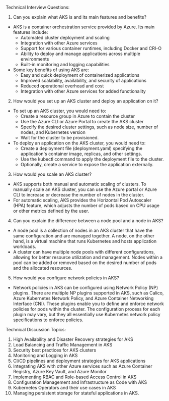 

Technical Interview Questions:

1. Can you explain what AKS is and its main features and benefits?
- AKS is a container orchestration service provided by Azure. Its main features include:
  - Automated cluster deployment and scaling
  - Integration with other Azure services
  - Support for various container runtimes, including Docker and CRI-O
  - Ability to deploy and manage applications across multiple environments
  - Built-in monitoring and logging capabilities
- Some key benefits of using AKS are:
  - Easy and quick deployment of containerized applications
  - Improved scalability, availability, and security of applications
  - Reduced operational overhead and cost
  - Integration with other Azure services for added functionality

2. How would you set up an AKS cluster and deploy an application on it?
- To set up an AKS cluster, you would need to:
  - Create a resource group in Azure to contain the cluster
  - Use the Azure CLI or Azure Portal to create the AKS cluster
  - Specify the desired cluster settings, such as node size, number of nodes, and Kubernetes version
  - Wait for the cluster to be provisioned.
- To deploy an application on the AKS cluster, you would need to:
  - Create a deployment file (deployment.yaml) specifying the application's container image, replicas, and other settings.
  - Use the kubectl command to apply the deployment file to the cluster.
  - Optionally, create a service to expose the application externally.

3. How would you scale an AKS cluster?
- AKS supports both manual and automatic scaling of clusters. To manually scale an AKS cluster, you can use the Azure portal or Azure CLI to increase or decrease the number of nodes in the cluster.
- For automatic scaling, AKS provides the Horizontal Pod Autoscaler (HPA) feature, which adjusts the number of pods based on CPU usage or other metrics defined by the user.

4. Can you explain the difference between a node pool and a node in AKS?
- A node pool is a collection of nodes in an AKS cluster that have the same configuration and are managed together. A node, on the other hand, is a virtual machine that runs Kubernetes and hosts application workloads.
- A cluster can have multiple node pools with different configurations, allowing for better resource utilization and management. Nodes within a pool can be added or removed based on the desired number of pods and the allocated resources.

5. How would you configure network policies in AKS?
- Network policies in AKS can be configured using Network Policy (NP) plugins. There are multiple NP plugins supported in AKS, such as Calico, Azure Kubernetes Network Policy, and Azure Container Networking Interface (CNI). These plugins enable you to define and enforce network policies for pods within the cluster. The configuration process for each plugin may vary, but they all essentially use Kubernetes network policy specifications to enforce policies.

Technical Discussion Topics:

1. High Availability and Disaster Recovery strategies for AKS
2. Load Balancing and Traffic Management in AKS
3. Security best practices for AKS clusters
4. Monitoring and Logging in AKS
5. CI/CD pipelines and deployment strategies for AKS applications
6. Integrating AKS with other Azure services such as Azure Container Registry, Azure Key Vault, and Azure Monitor
7. Implementing RBAC and Role-based Access Control in AKS
8. Configuration Management and Infrastructure as Code with AKS
9. Kubernetes Operators and their use cases in AKS
10. Managing persistent storage for stateful applications in AKS.